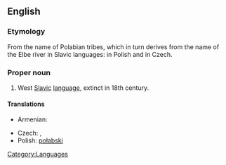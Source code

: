 ==English==
{{wikipedia|Polabian language}}

===Etymology===
From the name of Polabian tribes, which in turn derives from the name of the Elbe river in Slavic languages: {{term|Łaba|lang=pl}} in Polish and {{term|Labe|lang=cs}} in Czech.

===Proper noun===
{{en-proper noun}}

# West [[Slavic]] [[language]], extinct in 18th century.

====Translations====
{{trans-top|West Slavic language}}
* Armenian: {{t|hy|պոլաբերեն|sc=Armn|tr=polaberen}}
{{trans-mid}}
* Czech: {{t|cs|polabština|f}}, {{t|cs|drevjanština|f}}
* Polish: [[połabski]] {{m}}
{{trans-bottom}}

[[Category:Languages]]
[[Category:Polabian language| ]]